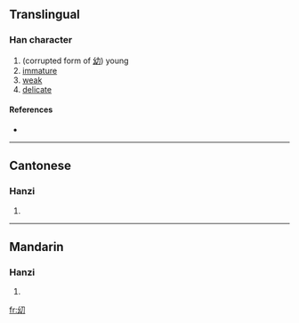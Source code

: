 ==Translingual==

===Han character===
{{Han char|rn=18|rad=刀|as=03|sn=5|four=|canj=女戈尸竹 (VISH)}}

# (corrupted form of [[幼]]) young
# [[immature]]
# [[weak]]
# [[delicate]]

====References====
* {{Han ref|kx=0342.041|hdz=21093.080|uh=34DC|ud=13532}}

----

==Cantonese==

===Hanzi===
{{yue-hanzi|jyut=|y=jaau3, jiu3}}

# {{defn|Cantonese}}

----

==Mandarin==

===Hanzi===
{{cmn-hanzi|pin=[[yòu]] ([[you4]])|wg=yu<sup>4</sup>}}

# {{defn|Mandarin}}

[[fr:㓜]]